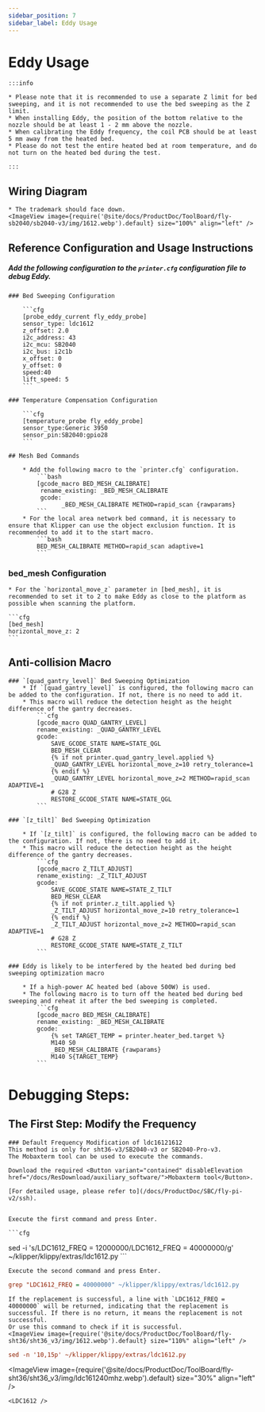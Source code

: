 ```yaml
---
sidebar_position: 7
sidebar_label: Eddy Usage
---
```




# Eddy Usage

    :::info

    * Please note that it is recommended to use a separate Z limit for bed sweeping, and it is not recommended to use the bed sweeping as the Z limit.
    * When installing Eddy, the position of the bottom relative to the nozzle should be at least 1 - 2 mm above the nozzle.
    * When calibrating the Eddy frequency, the coil PCB should be at least 5 mm away from the heated bed.
    * Please do not test the entire heated bed at room temperature, and do not turn on the heated bed during the test.

    :::

## Wiring Diagram

    * The trademark should face down.
    <ImageView image={require('@site/docs/ProductDoc/ToolBoard/fly-sb2040/sb2040-v3/img/1612.webp').default} size="100%" align="left" />


## Reference Configuration and Usage Instructions

##### Add the following configuration to the `printer.cfg` configuration file to debug Eddy.

    ### Bed Sweeping Configuration

        ```cfg
        [probe_eddy_current fly_eddy_probe]
        sensor_type: ldc1612
        z_offset: 2.0
        i2c_address: 43
        i2c_mcu: SB2040
        i2c_bus: i2c1b
        x_offset: 0
        y_offset: 0
        speed:40
        lift_speed: 5
        ```

    ### Temperature Compensation Configuration

        ```cfg
        [temperature_probe fly_eddy_probe]
        sensor_type:Generic 3950
        sensor_pin:SB2040:gpio28
        ```

    ## Mesh Bed Commands

        * Add the following macro to the `printer.cfg` configuration.
            ```bash
            [gcode_macro BED_MESH_CALIBRATE]
             rename_existing: _BED_MESH_CALIBRATE
             gcode: 
                   _BED_MESH_CALIBRATE METHOD=rapid_scan {rawparams}
            ```
        * For the local area network bed command, it is necessary to ensure that Klipper can use the object exclusion function. It is recommended to add it to the start macro.
            ```bash
            BED_MESH_CALIBRATE METHOD=rapid_scan adaptive=1 
            ```

### bed_mesh Configuration

    * For the `horizontal_move_z` parameter in [bed_mesh], it is recommended to set it to 2 to make Eddy as close to the platform as possible when scanning the platform.

    ```cfg
    [bed_mesh]
    horizontal_move_z: 2
    ```
## Anti-collision Macro

    ### `[quad_gantry_level]` Bed Sweeping Optimization
        * If `[quad_gantry_level]` is configured, the following macro can be added to the configuration. If not, there is no need to add it.
        * This macro will reduce the detection height as the height difference of the gantry decreases.
            ```cfg
            [gcode_macro QUAD_GANTRY_LEVEL]
            rename_existing: _QUAD_GANTRY_LEVEL
            gcode:
                SAVE_GCODE_STATE NAME=STATE_QGL
                BED_MESH_CLEAR
                {% if not printer.quad_gantry_level.applied %}
                _QUAD_GANTRY_LEVEL horizontal_move_z=10 retry_tolerance=1
                {% endif %}
                _QUAD_GANTRY_LEVEL horizontal_move_z=2 METHOD=rapid_scan ADAPTIVE=1
                # G28 Z
                RESTORE_GCODE_STATE NAME=STATE_QGL
            ```

    ### `[z_tilt]` Bed Sweeping Optimization

        * If `[z_tilt]` is configured, the following macro can be added to the configuration. If not, there is no need to add it.
        * This macro will reduce the detection height as the height difference of the gantry decreases.
            ```cfg
            [gcode_macro Z_TILT_ADJUST]
            rename_existing: _Z_TILT_ADJUST
            gcode:
                SAVE_GCODE_STATE NAME=STATE_Z_TILT
                BED_MESH_CLEAR
                {% if not printer.z_tilt.applied %}
                _Z_TILT_ADJUST horizontal_move_z=10 retry_tolerance=1
                {% endif %}
                _Z_TILT_ADJUST horizontal_move_z=2 METHOD=rapid_scan ADAPTIVE=1
                # G28 Z
                RESTORE_GCODE_STATE NAME=STATE_Z_TILT
            ```

    ### Eddy is likely to be interfered by the heated bed during bed sweeping optimization macro

        * If a high-power AC heated bed (above 500W) is used.
        * The following macro is to turn off the heated bed during bed sweeping and reheat it after the bed sweeping is completed.
            ```cfg
            [gcode_macro BED_MESH_CALIBRATE]
            rename_existing: _BED_MESH_CALIBRATE
            gcode:
                {% set TARGET_TEMP = printer.heater_bed.target %}
                M140 S0
                _BED_MESH_CALIBRATE {rawparams}
                M140 S{TARGET_TEMP}
            ```

   # Debugging Steps: 
   ## The First Step: Modify the Frequency

    ### Default Frequency Modification of ldc16121612
    This method is only for sht36-v3/SB2040-v3 or SB2040-Pro-v3.
    The Mobaxterm tool can be used to execute the commands.

    Download the required <Button variant="contained" disableElevation href="/docs/ResDownload/auxiliary_software/">Mobaxterm tool</Button>.

    [For detailed usage, please refer to](/docs/ProductDoc/SBC/fly-pi-v2/ssh).


    Execute the first command and press Enter.

    ```cfg
sed -i 's/LDC1612_FREQ = 12000000/LDC1612_FREQ = 40000000/g' ~/klipper/klippy/extras/ldc1612.py
    ```

    Execute the second command and press Enter.
  ```cfg
grep "LDC1612_FREQ = 40000000" ~/klipper/klippy/extras/ldc1612.py
  ```
    If the replacement is successful, a line with `LDC1612_FREQ = 40000000` will be returned, indicating that the replacement is successful. If there is no return, it means the replacement is not successful.
    Or use this command to check if it is successful.
    <ImageView image={require('@site/docs/ProductDoc/ToolBoard/fly-sht36/sht36_v3/img/1612.webp').default} size="110%" align="left" />
```cfg
sed -n '10,15p' ~/klipper/klippy/extras/ldc1612.py
```
   <ImageView image={require('@site/docs/ProductDoc/ToolBoard/fly-sht36/sht36_v3/img/ldc161240mhz.webp').default} size="30%" align="left" />

    <LDC1612 /> 